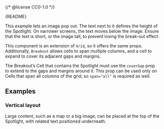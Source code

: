 {/* @license CC0-1.0 */}


<Meta of={BreakoutStories} />

<Markdown>{README}</Markdown>

This example lets an image pop out.
The text next to it defines the height of the Spotlight.
On narrower screens, the text moves below the image.
Ensure that the text is short, or the image tall, to prevent losing the break-out effect.

This component is an extension of `Grid`, so it offers the same props.
Additionally, `Breakout` allows cells to span multiple columns, and a cell to expand to cover its adjacent gaps and margins.

The Breakout’s Cell that contains the Spotlight must use the `coverGap` prop to extend to the gaps and margins around it.
This prop can be used only on Cells that span all columns of the grid, so `span="all"` is required as well.

<Primary />

<Controls />

## Examples

### Vertical layout

Large content, such as a map or a big image, can be placed at the top of the Spotlight, with related text positioned underneath.

<Canvas of={BreakoutStories.MediaOnTop} />
